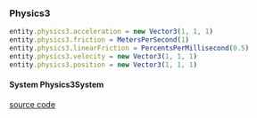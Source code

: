 ### Physics3
```ts
entity.physics3.acceleration = new Vector3(1, 1, 1)
entity.physics3.friction = MetersPerSecond(1)
entity.physics3.linearFriction = PercentsPerMillisecond(0.5)
entity.physics3.velocity = new Vector3(1, 1, 1)
entity.physics3.position = new Vector3(1, 1, 1)
```

#### System Physics3System
[source code](Physics3System.ts)
